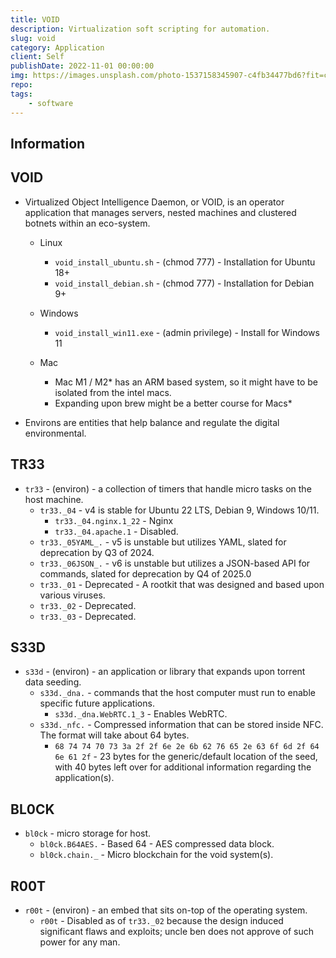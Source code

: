 ```yaml
---
title: VOID
description: Virtualization soft scripting for automation.
slug: void
category: Application
client: Self
publishDate: 2022-11-01 00:00:00
img: https://images.unsplash.com/photo-1537158345907-c4fb34477bd6?fit=crop&w=1400&h=700&q=75
repo:
tags:
    - software
---
```


## Information

## VOID

-   Virtualized Object Intelligence Daemon, or VOID, is an operator application that manages servers, nested machines and clustered botnets within an eco-system.

    -   Linux

        -   `void_install_ubuntu.sh` - (chmod 777) - Installation for Ubuntu 18+
        -   `void_install_debian.sh` - (chmod 777) - Installation for Debian 9+

    -   Windows

        -   `void_install_win11.exe` - (admin privilege) - Install for Windows 11

    -   Mac
        -   Mac M1 / M2\* has an ARM based system, so it might have to be isolated from the intel macs.
        -   Expanding upon brew might be a better course for Macs\*

-   Environs are entities that help balance and regulate the digital environmental.

## TR33

-   `tr33` - (environ) - a collection of timers that handle micro tasks on the host machine.
    -   `tr33._04` - v4 is stable for Ubuntu 22 LTS, Debian 9, Windows 10/11.
        -   `tr33._04.nginx.1_22` - Nginx
        -   `tr33._04.apache.1` - Disabled.
    -   `tr33._05YAML_.` - v5 is unstable but utilizes YAML, slated for deprecation by Q3 of 2024.
    -   `tr33._06JSON_.` - v6 is unstable but utilizes a JSON-based API for commands, slated for deprecation by Q4 of 2025.0
    -   `tr33._01` - Deprecated - A rootkit that was designed and based upon various viruses.
    -   `tr33._02` - Deprecated.
    -   `tr33._03` - Deprecated.

## S33D

-   `s33d` - (environ) - an application or library that expands upon torrent data seeding.
    -   `s33d._dna.` - commands that the host computer must run to enable specific future applications.
        -   `s33d._dna.WebRTC.1_3` - Enables WebRTC.
    -   `s33d._nfc.` - Compressed information that can be stored inside NFC. The format will take about 64 bytes.
        -   `68 74 74 70 73 3a 2f 2f 6e 2e 6b 62 76 65 2e 63 6f 6d 2f 64 6e 61 2f` - 23 bytes for the generic/default location of the seed, with 40 bytes left over for additional information regarding the application(s).

## BL0CK

-   `bl0ck` - micro storage for host.
    -   `bl0ck.B64AES.` - Based 64 - AES compressed data block.
    -   `bl0ck.chain._` - Micro blockchain for the void system(s).

## R00T

-   `r00t` - (environ) - an embed that sits on-top of the operating system.
    -   `r00t` - Disabled as of `tr33._02` because the design induced significant flaws and exploits; uncle ben does not approve of such power for any man.
